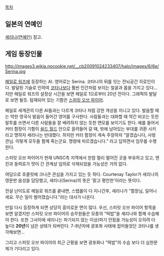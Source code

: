 [[목차]]

== 일본의 연예인 ==
[[세리나(연예인)]] 참고.

== 게임 등장인물 ==
http://images3.wikia.nocookie.net/__cb20091024233407/halo/images/6/6e/Serina.jpg

[[헤일로 워즈]]에 등장하는 AI. 영어로는 Serina.
코타나의 뒤를 잇는 전뇌공간 히로인이다. 발달된 기술로 인하여 [[코타나]]보다 훨씬 인간처럼 보이는 얼굴과 몸을 가지고 있다...지만 헤일로 워즈의 설정상 시간을 보면 헤일로 1으로부터 20년 전이다. 그래픽의 발달로 보면 될듯. 탐재되어 있는 기함은 [[스피릿 오브 파이어]].

헤일로 세계관의 다른 AI들과는 다르게 코타나 처럼 강한 개성을 지니고 있다. 발음할 때는 약한 영국식 발음이 들어간 영어를 구사한다. 사람들과는 대화할 때 약간 비꼬는 듯한 말투를 쓰면서 다른 사람들을 잘 배려하지 않는 듯한 면모를 보이기도 한다. 
예를 들어서 커터 함장이 기함이 [[쉴드 월드]] 안으로 끌려들어 갈 때, 밖에 남아있는 부대를 귀환 시키라고 명하자 세리나는 반대했다. 하지만 커터 함장이 계속 주장하자 "알겠습니다, 사령관님. 이렇게 모두들 함께 죽는군요. 명령에 따르겠습니다." 라고 답하면서 임무를 수행한다. 

스피릿 오브 파이어가 현재 UNSC측 지역에서 한참 멀리 떨어진 곳을 부유하고 있고, 엔진과 동력로가 맛이 간 관계상 임의로 삭제되었을 가능성은 거의 없다.

여담으로 초콜릿에 크나큰 관심을 가지고 있는 듯 하다. Courtenay Taylor가 세리나의 영문판 음성을 담당했고, 세리나(Serina)의 뜻은 '맑고 평안한'이라는 뜻이다.

전설 난이도로 헤일로 워즈를 끝내면, 스탭롤이 다 지나간후, 세리나가 "함장님, 일어나세요. 무슨 일이 벌어졌습니다."라는 대사가 나온다. 

만일 다시 등장하게 되면 상당히 흥미로운 면이 많다.
우선, 스피릿 오브 파이어 항목을 보면 알겠지만 스피릿 오브 파이어의 승무원들은 모종의 "떡밥"을 세리나와 함께 수습해야 한다.
또한 그사이에 세리나는 파기되지 않는 이상(파기 안됬을 가능성이 오히려 더 높다) '''20년'''이 넘은 상태가 되버린다. 7-8년차에 광포화 사태에 접어들었던 코타나를 생각해보면...

그리고 스피릿 오브 파이어의 최근 근황을 보면 광포화나 "떡밥"의 수습 보다 더 심한문제가 기다리고 있다.
